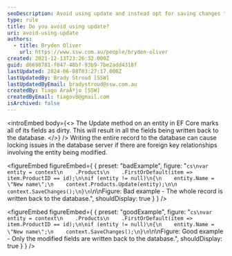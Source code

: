 ```yaml
---
seoDescription: Avoid using update and instead opt for saving changes to minimize locking issues in the database when modifying entities with foreign key relationships.
type: rule
title: Do you avoid using update?
uri: avoid-using-update
authors:
  - title: Bryden Oliver
    url: https://www.ssw.com.au/people/bryden-oliver
created: 2021-12-13T23:26:32.000Z
guid: d6698781-f047-48bf-93b9-7be2add4318f
lastUpdated: 2024-06-08T03:27:17.000Z
lastUpdatedBy: Brady Stroud [SSW]
lastUpdatedByEmail: bradystroud@ssw.com.au
createdBy: Tiago AraÃºjo [SSW]
createdByEmail: tiagov8@gmail.com
isArchived: false
---
```


<introEmbed
  body={<>
The Update method on an entity in EF Core marks all of its fields as dirty. This will result in all the fields being written back to the database.
  </>}
/>
Writing the entire record to the database can cause locking issues in the database server if there are foreign key relationships involving the entity being modified.

<figureEmbed figureEmbed={ {
  preset: "badExample",
  figure: "```cs\nvar entity = context\n    .Products\n    .FirstOrDefault(item => item.ProductID == id);\n\nif (entity != null)\n{\n    entity.Name = \"New name\";\n    context.Products.Update(entity);\n\n    context.SaveChanges();\n}\n```\n\nFigure: Bad example - The whole record is written back to the database.",
  shouldDisplay: true
} } />


<figureEmbed figureEmbed={ {
  preset: "goodExample",
  figure: "```cs\nvar entity = context\n    .Products\n    .FirstOrDefault(item => item.ProductID == id);\n\nif (entity != null)\n{\n    entity.Name = \"New name\";\n    context.SaveChanges();\n}\n```\n\nFigure: Good example - Only the modified fields are written back to the database.",
  shouldDisplay: true
} } />
